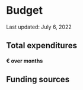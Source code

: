 <!-- see https://github.com/prettier/prettier/issues/13057 -->
<!-- prettier-ignore-start -->
# Budget
<!--rehype:class=mb__0-->

Last updated: July 6, 2022
<!--rehype:class=text__smallcaps mb__0-->

## Total expenditures
<!--rehype:class=mb__0-->

#### <accumulatedExpenses /> € over <months /> months
<!--rehype:class=h4__light-->

<div style={{ height: '540px' }} className="mb__4XL">
  <AccumulatedExpensesGraph />
</div>

## Funding sources
<!--rehype:class=text__center-->

<div style={{ height: '480px' }} className="mt__L">
  <FundingSourcesGraph />
</div>

<!-- prettier-ignore-end -->
